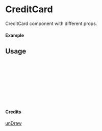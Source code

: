 
<Meta of={CreditCard} title="unDraw/CreditCard" />

# CreditCard

CreditCard component with different props.

#### Example

<Canvas of={CreditCard.Primary} />

## Usage

```ts
import { CreditCard } from "yadl-ui";

const Example = () => {
  return (
      <CreditCard />
  );
};

export default Example;
```

#### Credits
[unDraw](https://undraw.co/illustrations)
